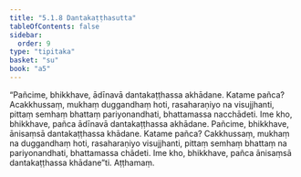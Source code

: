 ```yaml
---
title: "5.1.8 Dantakaṭṭhasutta"
tableOfContents: false
sidebar:
  order: 9
type: "tipitaka"
basket: "su"
book: "a5"
---
```



<DynamicBreadcrumb />

<Division number="208" book="a5">

<Paragraph number="1210" book="a5">
“Pañcime, bhikkhave, ādīnavā dantakaṭṭhassa akhādane. Katame pañca? Acakkhussaṃ, mukhaṃ duggandhaṃ hoti, rasaharaṇiyo na visujjhanti, pittaṃ semhaṃ bhattaṃ pariyonandhati, bhattamassa nacchādeti. Ime kho, bhikkhave, pañca ādīnavā dantakaṭṭhassa akhādane.
</Paragraph>

<Paragraph number="1211" book="a5">
Pañcime, bhikkhave, ānisaṃsā dantakaṭṭhassa khādane. Katame pañca? Cakkhussaṃ, mukhaṃ na duggandhaṃ hoti, rasaharaṇiyo visujjhanti, pittaṃ semhaṃ bhattaṃ na pariyonandhati, bhattamassa chādeti. Ime kho, bhikkhave, pañca ānisaṃsā dantakaṭṭhassa khādane”ti.

</Paragraph>
</Division>

<Paragraph number="1212" type="center" book="a5">
Aṭṭhamaṃ.
</Paragraph>